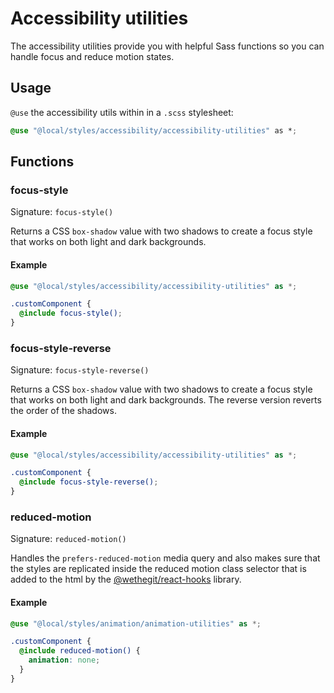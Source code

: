 
<Meta title="styles/accessibility/accessibility-utilities" />

# Accessibility utilities

The accessibility utilities provide you with helpful Sass functions so you can handle focus and reduce motion states.

## Usage

`@use` the accessibility utils within in a `.scss` stylesheet:

```css
@use "@local/styles/accessibility/accessibility-utilities" as *;
```

## Functions

### focus-style

Signature: `focus-style()`

Returns a CSS `box-shadow` value with two shadows to create a focus style that works on both light and dark backgrounds.

#### Example

```scss
@use "@local/styles/accessibility/accessibility-utilities" as *;

.customComponent {
  @include focus-style();
}
```

### focus-style-reverse

Signature: `focus-style-reverse()`

Returns a CSS `box-shadow` value with two shadows to create a focus style that works on both light and dark backgrounds. The reverse version reverts the order of the shadows.

#### Example

```scss
@use "@local/styles/accessibility/accessibility-utilities" as *;

.customComponent {
  @include focus-style-reverse();
}
```

### reduced-motion

Signature: `reduced-motion()`

Handles the `prefers-reduced-motion` media query and also makes sure that the styles are replicated inside the reduced motion class selector that is added to the html by the [@wethegit/react-hooks](https://wethegit.github.io/react-hooks/user-preferences-provider) library.

#### Example

```scss
@use "@local/styles/animation/animation-utilities" as *;

.customComponent {
  @include reduced-motion() {
    animation: none;
  }
}
```
